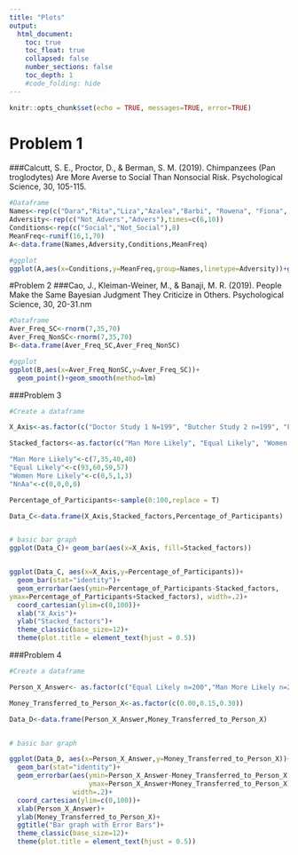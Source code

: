 ```yaml
---
title: "Plots"
output:
  html_document:
    toc: true
    toc_float: true
    collapsed: false
    number_sections: false
    toc_depth: 1
    #code_folding: hide
---
```



```r
knitr::opts_chunk$set(echo = TRUE, messages=TRUE, error=TRUE)
```

# Problem 1
###Calcutt, S. E., Proctor, D., & Berman, S. M. (2019). Chimpanzees (Pan troglodytes) Are More Averse to Social Than Nonsocial Risk. Psychological Science, 30, 105-115.


```r
#Dataframe
Names<-rep(c("Dara","Rita","Liza","Azalea","Barbi", "Rowena", "Fiona", "Katie"),each=2)
Adversity<-rep(c("Not_Advers","Advers"),times=c(6,10))
Conditions<-rep(c("Social","Not_Social"),8)
MeanFreq<-runif(16,1,70)
A<-data.frame(Names,Adversity,Conditions,MeanFreq)

#ggplot
ggplot(A,aes(x=Conditions,y=MeanFreq,group=Names,linetype=Adversity))+geom_line()+geom_text(label=Names)+theme_classic()

```

#Problem 2
###Cao, J., Kleiman-Weiner, M., & Banaji, M. R. (2019). People Make the Same Bayesian Judgment They Criticize in Others. Psychological Science, 30, 20-31.nm


```r
#Dataframe
Aver_Freq_SC<-rnorm(7,35,70)
Aver_Freq_NonSC<-rnorm(7,35,70)
B<-data.frame(Aver_Freq_SC,Aver_Freq_NonSC)

#ggplot
ggplot(B,aes(x=Aver_Freq_NonSC,y=Aver_Freq_SC))+
  geom_point()+geom_smooth(method=lm)
```

###Problem 3
```r
#Create a dataframe

X_Axis<-as.factor(c("Doctor Study 1 N=199", "Butcher Study 2 n=199", "Firefighter Study 2 n=200", "Construction Worker Study 2 n=2"))

Stacked_factors<-as.factor(c("Man More Likely", "Equal Likely", "Women More Likely", "NnAa"))

"Man More Likely"<-c(7,35,40,40)
"Equal Likely"<-c(93,60,59,57)
"Women More Likely"<-c(0,5,1,3)
"NnAa"<-c(0,0,0,0)

Percentage_of_Participants<-sample(0:100,replace = T)

Data_C<-data.frame(X_Axis,Stacked_factors,Percentage_of_Participants)


# basic bar graph
ggplot(Data_C)+ geom_bar(aes(x=X_Axis, fill=Stacked_factors))


ggplot(Data_C, aes(x=X_Axis,y=Percentage_of_Participants))+
  geom_bar(stat="identity")+
  geom_errorbar(aes(ymin=Percentage_of_Participants-Stacked_factors,
ymax=Percentage_of_Participants+Stacked_factors), width=.2)+
  coord_cartesian(ylim=c(0,100))+
  xlab("X_Axis")+
  ylab("Stacked_factors")+
  theme_classic(base_size=12)+
  theme(plot.title = element_text(hjust = 0.5))

```

###Problem 4

```r
#Create a dataframe

Person_X_Answer<- as.factor(c("Equal Likely n=200","Man More Likely n=202", "NaNa"))

Money_Transferred_to_Person_X<-as.factor(c(0.00,0.15,0.30))

Data_D<-data.frame(Person_X_Answer,Money_Transferred_to_Person_X)


# basic bar graph

ggplot(Data_D, aes(x=Person_X_Answer,y=Money_Transferred_to_Person_X))+
  geom_bar(stat="identity")+
  geom_errorbar(aes(ymin=Person_X_Answer-Money_Transferred_to_Person_X,
                    ymax=Person_X_Answer+Money_Transferred_to_Person_X),
                width=.2)+
  coord_cartesian(ylim=c(0,100))+
  xlab(Person_X_Answer)+
  ylab(Money_Transferred_to_Person_X)+
  ggtitle("Bar graph with Error Bars")+
  theme_classic(base_size=12)+
  theme(plot.title = element_text(hjust = 0.5))

```







